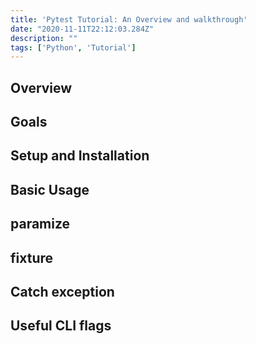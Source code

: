 ```yaml
---
title: 'Pytest Tutorial: An Overview and walkthrough'
date: "2020-11-11T22:12:03.284Z"
description: ""
tags: ['Python', 'Tutorial']
---
```



## Overview

## Goals

## Setup and Installation

## Basic Usage

## paramize

## fixture

## Catch exception

## Useful CLI flags